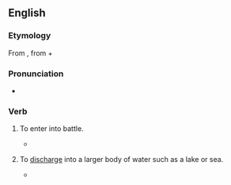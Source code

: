 {{also|débouché|débouche}}

==English==

===Etymology===
From {{etyl|fr|en}} {{m|fr|déboucher||to [[unblock]], [[uncork]]; to [[finish]]; to [[culminate]]}}, from {{m|fr|dé-||[[un-]]}} +‎ {{m|fr|boucher||to [[block]], [[stop]]}}

===Pronunciation===
* {{a|UK}} {{IPA|en|/dɪˈbuːʃ/}}

===Verb===
{{en-verb}}

# {{lb|en|military|of a body of soldiers}} To enter into battle.
#* {{quote-text|en|year=1839|author=Mathieu Dumas|title=Memoirs of His Own Time|volume=2|page=192|url=http://books.google.com/books?id=-XwEAAAAQAAJ],|passage=he '''debouched''' by the great high road through the forest, in the rear of the Austrian and Bavarian armies, while General Moreau attacked in front.}}
# {{lb|en|hydrology|of a river or stream}} To [[discharge]] into a larger body of water such as a lake or sea.
#* {{quote-text|en|year=1829|author=Robert Chambers|title=History of the Rebellions in Scotland|page=57|url=http://books.google.com/books?id=CVIDAAAAYAAJ],|passage=He chose a place called Colmnakill, about six miles farther down the Spey, where a tributary stream, '''debouching''' into that river, gave him protection on one side}}